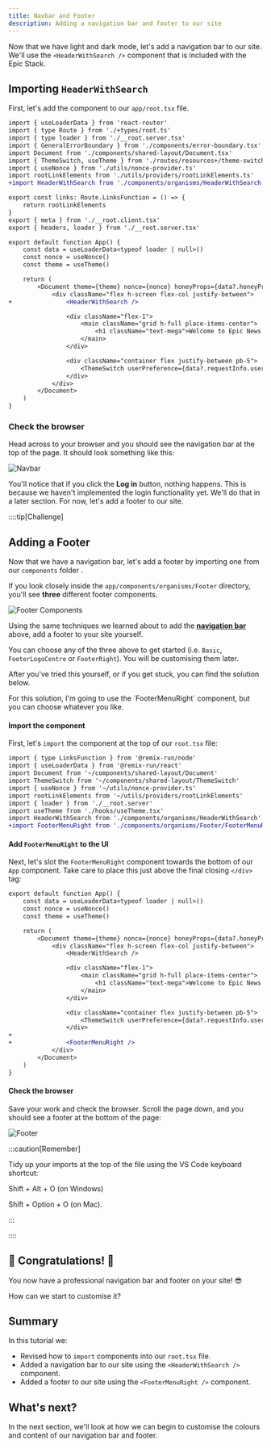 ```yaml
---
title: Navbar and Footer
description: Adding a navigation bar and footer to our site
---
```



Now that we have light and dark mode, let's add a navigation bar to our site. We'll use the `<HeaderWithSearch />` component that is included with the Epic Stack.

## Importing `HeaderWithSearch`

First, let's add the component to our `app/root.tsx` file.

```diff lang="tsx" title="app/root.tsx" collapse={1-6, 11-20, 27-35} showLineNumbers
import { useLoaderData } from 'react-router'
import { type Route } from './+types/root.ts'
import { type loader } from './__root.server.tsx'
import { GeneralErrorBoundary } from './components/error-boundary.tsx'
import Document from './components/shared-layout/Document.tsx'
import { ThemeSwitch, useTheme } from './routes/resources+/theme-switch.tsx'
import { useNonce } from './utils/nonce-provider.ts'
import rootLinkElements from './utils/providers/rootLinkElements.ts'
+import HeaderWithSearch from './components/organisms/HeaderWithSearch'

export const links: Route.LinksFunction = () => {
	return rootLinkElements
}
export { meta } from './__root.client.tsx'
export { headers, loader } from './__root.server.tsx'

export default function App() {
	const data = useLoaderData<typeof loader | null>()
	const nonce = useNonce()
	const theme = useTheme()

	return (
		<Document theme={theme} nonce={nonce} honeyProps={data?.honeyProps}>
			<div className="flex h-screen flex-col justify-between">
+				<HeaderWithSearch />

				<div className="flex-1">
					<main className="grid h-full place-items-center">
						<h1 className="text-mega">Welcome to Epic News!</h1>
					</main>
				</div>

				<div className="container flex justify-between pb-5">
					<ThemeSwitch userPreference={data?.requestInfo.userPrefs.theme} />
				</div>
			</div>
		</Document>
	)
}
```

### Check the browser

Head across to your browser and you should see the navigation bar at the top of the page. It should look something like this:

![Navbar](src/assets/webp/epic-news/ui/add-navbar.webp)

You'll notice that if you click the **Log in** button, nothing happens. This is because we haven't implemented the login functionality yet. We'll do that in a later section. For now, let's add a footer to our site.

::::tip[Challenge]

## Adding a Footer

Now that we have a navigation bar, let's add a footer by importing one from our `components` folder .

If you look closely inside the `app/components/organisms/Footer` directory, you'll see **three** different footer components.

![Footer Components](src/assets/png/footer-components.png)

Using the same techniques we learned about to add the [**navigation bar**](#importing-headerwithsearch) above, add a footer to your site yourself.

You can choose any of the three above to get started (i.e. `Basic`, `FooterLogoCentre` or `FooterRight`). You will be customising them later.

After you've tried this yourself, or if you get stuck, you can find the solution below.

<MonsterReveal title="Adding a footer">
<div>
For this solution, I'm going to use the `FooterMenuRight` component, but you can choose whatever you like.

#### Import the component

First, let's `import` the component at the top of our `root.tsx` file:

```diff lang="tsx" title="app/root.tsx" showLineNumbers collapse={1-7}
import { type LinksFunction } from '@remix-run/node'
import { useLoaderData } from '@remix-run/react'
import Document from '~/components/shared-layout/Document'
import ThemeSwitch from '~/components/shared-layout/ThemeSwitch'
import { useNonce } from '~/utils/nonce-provider.ts'
import rootLinkElements from '~/utils/providers/rootLinkElements'
import { loader } from './__root.server'
import useTheme from './hooks/useTheme.tsx'
import HeaderWithSearch from './components/organisms/HeaderWithSearch'
+import FooterMenuRight from './components/organisms/Footer/FooterMenuRight'
```

#### Add `FooterMenuRight` to the UI

Next, let's slot the `FooterMenuRight` component towards the bottom of our `App` component. Take care to place this just above the final closing `</div>` tag:

```diff lang="tsx" title="app/root.tsx"
export default function App() {
	const data = useLoaderData<typeof loader | null>()
	const nonce = useNonce()
	const theme = useTheme()

	return (
		<Document theme={theme} nonce={nonce} honeyProps={data?.honeyProps}>
			<div className="flex h-screen flex-col justify-between">
				<HeaderWithSearch />

				<div className="flex-1">
					<main className="grid h-full place-items-center">
						<h1 className="text-mega">Welcome to Epic News!</h1>
					</main>
				</div>

				<div className="container flex justify-between pb-5">
					<ThemeSwitch userPreference={data?.requestInfo.userPrefs.theme} />
				</div>
+
+				<FooterMenuRight />
			</div>
		</Document>
	)
}
```

#### Check the browser

Save your work and check the browser. Scroll the page down, and you should see a footer at the bottom of the page:

![Footer](src/assets/webp/epic-news/ui/footer.webp)

:::caution[Remember]

Tidy up your imports at the top of the file using the VS Code keyboard shortcut:

<MonsterKbd>Shift + Alt + O</MonsterKbd> (on Windows) 

<MonsterKbd>Shift + Option + O</MonsterKbd> (on Mac).

:::

</div>
</MonsterReveal>

::::

## 🎉 Congratulations! 🎉

You now have a professional navigation bar and footer on your site! 😎

How can we start to customise it?

## Summary

In this tutorial we:

- Revised how to `import` components into our `root.tsx` file.
- Added a navigation bar to our site using the `<HeaderWithSearch />` component.
- Added a footer to our site using the `<FooterMenuRight />` component.

## What's next?

In the next section, we'll look at how we can begin to customise the colours and content of our navigation bar and footer.
